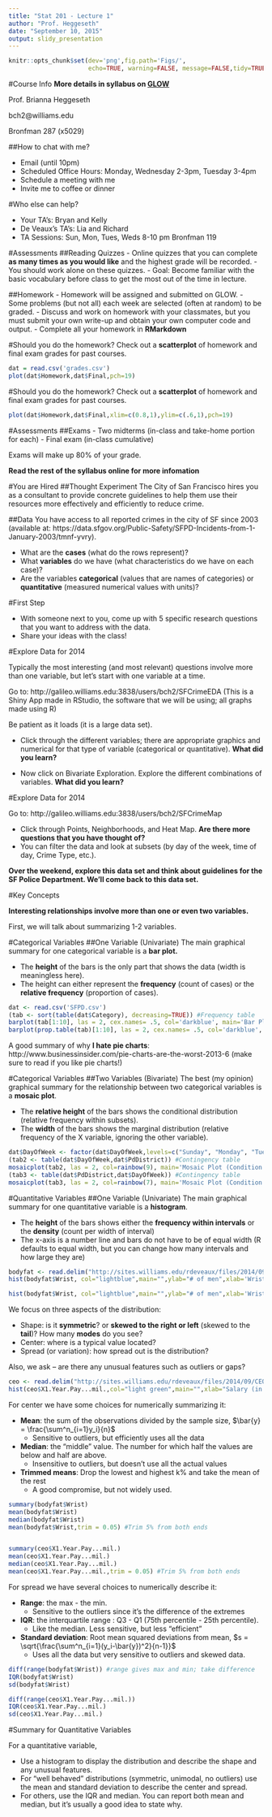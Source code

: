 ```yaml
---
title: "Stat 201 - Lecture 1"
author: "Prof. Heggeseth"
date: "September 10, 2015"
output: slidy_presentation
---
```

```r
knitr::opts_chunk$set(dev='png',fig.path='Figs/',
                      echo=TRUE, warning=FALSE, message=FALSE,tidy=TRUE)
```

#Course Info
**More details in syllabus on [GLOW](glow.williams.edu)**

Prof. Brianna Heggeseth

bch2@williams.edu

Bronfman 287 (x5029)

##How to chat with me?

- Email (until 10pm)
- Scheduled Office Hours: Monday, Wednesday 2-3pm, Tuesday 3-4pm
- Schedule a meeting with me
- Invite me to coffee or dinner

#Who else can help?

- Your TA's: Bryan and Kelly
- De Veaux's TA's: Lia and Richard
- TA Sessions: Sun, Mon, Tues, Weds 8-10 pm Bronfman 119

#Assessments
##Reading Quizzes
- Online quizzes that you can complete **as many times as you would like** and the highest grade will be recorded. 
- You should work alone on these quizzes. 
- Goal: Become familiar with the basic vocabulary before class to get the most out of the time in lecture.

##Homework
- Homework will be assigned and submitted on GLOW.
-  Some problems (but not all) each week are selected (often at random) to be graded.
- Discuss and work on homework with your classmates, but you must submit your own write-up and obtain your own computer code and output.
- Complete all your homework in **RMarkdown**

#Should you do the homework?
Check out a **scatterplot** of homework and final exam grades for past courses.

```r
dat = read.csv('grades.csv')
plot(dat$Homework,dat$Final,pch=19)
```

#Should you do the homework?
Check out a **scatterplot** of homework and final exam grades for past courses.

```r
plot(dat$Homework,dat$Final,xlim=c(0.8,1),ylim=c(.6,1),pch=19)
```

#Assessments
##Exams
- Two midterms (in-class and take-home portion for each)
- Final exam (in-class cumulative)

Exams will make up 80% of your grade.


**Read the rest of the syllabus online for more infomation**

#You are Hired
##Thought Experiment
The City of San Francisco hires you as a consultant to provide concrete guidelines to help them use their resources more effectively and efficiently to reduce crime.


##Data
You have access to all reported crimes in the city of SF since 2003 (available at: https://data.sfgov.org/Public-Safety/SFPD-Incidents-from-1-January-2003/tmnf-yvry).

- What are the **cases** (what do the rows represent)?
- What **variables** do we have (what characteristics do we have on each case)?
- Are the variables **categorical** (values that are names of categories) or **quantitative** (measured numerical values with units)?


#First Step 

- With someone next to you, come up with 5 specific research questions that you want to address with the data. 
- Share your ideas with the class!

#Explore Data for 2014

Typically the most interesting (and most relevant) questions involve more than one variable, but let's start with one variable at a time.

Go to: http://galileo.williams.edu:3838/users/bch2/SFCrimeEDA (This is a Shiny App made in RStudio, the software that we will be using; all graphs made using R)

Be patient as it loads (it is a large data set).

- Click through the different variables; there are appropriate graphics and numerical for that type of variable (categorical or quantitative). **What did you learn?**

- Now click on Bivariate Exploration. Explore the different combinations of variables. **What did you learn?**

#Explore Data for 2014

Go to: http://galileo.williams.edu:3838/users/bch2/SFCrimeMap

- Click through Points, Neighborhoods, and Heat Map. **Are there more questions that you have thought of?**
- You can filter the data and look at subsets (by day of the week, time of day, Crime Type, etc.). 

**Over the weekend, explore this data set and think about guidelines for the SF Police Department. We'll come back to this data set.**

#Key Concepts

**Interesting relationships involve more than one or even two variables.**

First, we will talk about summarizing 1-2 variables. 

#Categorical Variables
##One Variable (Univariate)
The main graphical summary for one categorical variable is a **bar plot.** 

- The **height** of the bars is the only part that shows the data (width is meaningless here). 
- The height can either represent the **frequency** (count of cases) or the **relative frequency** (proportion of cases).

```r
dat <- read.csv('SFPD.csv')
(tab <- sort(table(dat$Category), decreasing=TRUE)) #Frequency table
barplot(tab[1:10], las = 2, cex.names= .5, col='darkblue', main='Bar Plot (Frequency)',ylab='Frequency')
barplot(prop.table(tab)[1:10], las = 2, cex.names= .5, col='darkblue', main='Bar Plot (Relative Frequency)',ylab='Relative Frequency')
```

A good summary of why **I hate pie charts**: http://www.businessinsider.com/pie-charts-are-the-worst-2013-6 (make sure to read if you like pie charts!)

#Categorical Variables
##Two Variables (Bivariate)
The best (my opinion) graphical summary for the relationship between two categorical variables is a **mosaic plot**.

- The **relative height** of the bars shows the conditional distribution (relative frequency within subsets).
- The **width** of the bars shows the marginal distribution (relative frequency of the X variable, ignoring the other variable).

```r
dat$DayOfWeek <- factor(dat$DayOfWeek,levels=c("Sunday", "Monday", "Tuesday", "Wednesday", "Thursday", "Friday", "Saturday"))
(tab2 <- table(dat$DayOfWeek,dat$PdDistrict)) #Contingency table
mosaicplot(tab2, las = 2, col=rainbow(9), main='Mosaic Plot (Condition on Day)')
(tab3 <- table(dat$PdDistrict,dat$DayOfWeek)) #Contingency table
mosaicplot(tab3, las = 2, col=rainbow(7), main='Mosaic Plot (Condition on District)')
```



#Quantitative Variables
##One Variable (Univariate)
The main graphical summary for one quantitative variable is a **histogram**. 

- The **height** of the bars shows either the **frequency within intervals** or the **density** (count per width of interval)
- The x-axis is a number line and bars do not have to be of equal width (R defaults to equal width, but you can change how many intervals and how large they are)

```r
bodyfat <- read.delim("http://sites.williams.edu/rdeveaux/files/2014/09/bodyfat.txt")
hist(bodyfat$Wrist, col="lightblue",main="",ylab="# of men",xlab='Wrist circumference (cm)')

hist(bodyfat$Wrist, col="lightblue",main="",ylab="# of men",xlab='Wrist circumference (cm)', breaks = seq(15,22,by = 0.05)) #Gaps are meaningful
```

We focus on three aspects of the distribution:

- Shape: is it **symmetric**? or **skewed to the right or left** (skewed to the **tail**)? How many **modes** do you see?
- Center: where is a typical value located?
- Spread (or variation): how spread out is the distribution?

Also, we ask
– are there any unusual features such as outliers or gaps?

```r
ceo <- read.delim("http://sites.williams.edu/rdeveaux/files/2014/09/CEO_Salary_2012.txt")
hist(ceo$X1.Year.Pay...mil.,col="light green",main="",xlab="Salary (in $M)",ylab="# of CEOs")
```

For center we have some choices for numerically summarizing it:

- **Mean**: the sum of the observations divided by the sample size, $\bar{y} = \frac{\sum^n_{i=1}y_i}{n}$
    + Sensitive to outliers, but efficiently uses all the data
- **Median**: the "middle" value. The number for which half the values are below and half are above.
    + Insensitive to outliers, but doesn’t use all the actual values
- **Trimmed means**:  Drop the lowest and highest k% and take the mean of the rest
    + A good compromise, but not widely used.

```r
summary(bodyfat$Wrist)
mean(bodyfat$Wrist)
median(bodyfat$Wrist)
mean(bodyfat$Wrist,trim = 0.05) #Trim 5% from both ends


summary(ceo$X1.Year.Pay...mil.)
mean(ceo$X1.Year.Pay...mil.)
median(ceo$X1.Year.Pay...mil.)
mean(ceo$X1.Year.Pay...mil.,trim = 0.05) #Trim 5% from both ends
```

For spread we have several choices to numerically describe it:

- **Range**: the max - the min.
    + Sensitive to the outliers since it’s the difference of the extremes
- **IQR**: the interquartile range : Q3 - Q1 (75th percentile - 25th percentile).
    + Like the median. Less sensitive, but less "efficient"
- **Standard deviation**: Root mean squared deviations from mean, $s = \sqrt{\frac{\sum^n_{i=1}(y_i-\bar{y})^2}{n-1}}$
    + Uses all the data but very sensitive to outliers and skewed data.

```r
diff(range(bodyfat$Wrist)) #range gives max and min; take difference
IQR(bodyfat$Wrist)
sd(bodyfat$Wrist)

diff(range(ceo$X1.Year.Pay...mil.))
IQR(ceo$X1.Year.Pay...mil.)
sd(ceo$X1.Year.Pay...mil.) 
```

#Summary for Quantitative Variables

For a quantitative variable,

- Use a histogram to display the distribution and describe the shape and any unusual features.
- For “well behaved” distributions (symmetric, unimodal, no outliers) use the mean and standard deviation to describe the center and spread.
- For others, use the IQR and median. You can report both mean and median, but it’s usually a good idea to state why.

